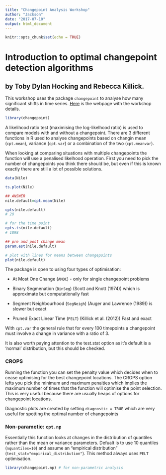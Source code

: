 ```yaml
---
title: "Changepoint Analysis Workshop"
author: "Jackson"
date: "2017-07-10"
output: html_document
---
```


```r
knitr::opts_chunk$set(echo = TRUE)

```

# Introduction to optimal changepoint detection algorithms 
## by Toby Dylan Hocking and Rebecca Killick.

This workshop uses the package `changepoint` to analyse how many significant shifts in time series. [Here](http://members.cbio.mines-paristech.fr/~thocking/change-tutorial/RK-CptWorkshop.html) is the webpage with the workshop details.

```r
library(changepoint)
```

A likelihood ratio test (maximising the log-likelhood ratio) is used to compare models with and without a changepoint. There are 3 different functions in R used to analyse changepoints based on changin mean (`cpt.mean`), variance (`cpt.var`) or a combination of the two (`cpt.meanvar`).

When looking at comparing situations with multiple changepoints the function will use a penalised likelhood operation. First you need to pick the number of changepoints you think there should be, but even if this is known exactly there are still a lot of possible solutions.

```r
data(Nile)

ts.plot(Nile)

## ANSWER
nile.default=cpt.mean(Nile)

cpts(nile.default)
# 28

# for the time point
cpts.ts(nile.default)
# 1898

## pre and post change mean
param.est(nile.default)

# plot with lines for means between changepoints
plot(nile.default)
```


The package is open to using four types of optimisation:

* At Most One Change (`AMOC`) - only for single changepoint problems

* Binary Segmenation (`BinSeg`) (Scott and Knott (1974)) which is approximate but computationally fast

* Segment Neighbourhood (`SegNeigh`) (Auger and Lawrence (1989)) is slower but exact

* Pruned Exact Linear Time (`PELT`) (Killick et al. (2012)) Fast and exact

With `cpt.var` the general rule that for every 100 timepoints a changepoint must involve a change in variance with a ratio of 3.

It is also worth paying attention to the test.stat option as it's default is a 'normal' distribution, but this should be checked.

### CROPS
Running the function you can set the penalty value which decides when to cease optimising for the best changepoint locations. The CROPS option lefts you pick the minimum and maximum penalties which implies the maximum number of times that the function will optimise the point selection. This is very useful because there are usually heaps of options for changepoint locations.

Diagnostic plots are created by setting `diagnostic = TRUE` which are very useful for spotting the optimal number of changepoints

### Non-parametic: `cpt.np`

Essentially this function looks at changes in the distribution of quantiles rather than the mean or variance parameters. Defualt is to use 10 quantiles (`nquantiles=10`) and assume an "empirical distribution" (`test_stat="empirical_distribution"`). This method always uses `PELT` optimisation.

```r
library(changepoint.np) # for non-parametric analysis


```

